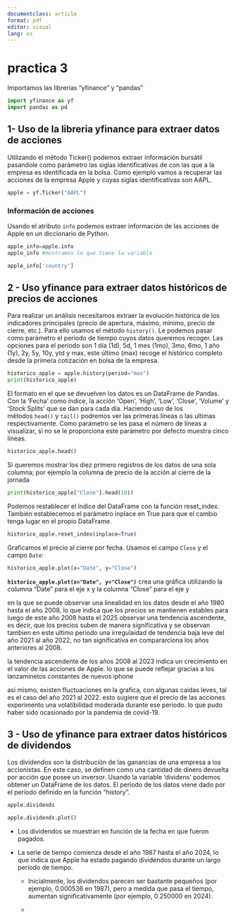 ---
documentclass: article
format: pdf
editor: visual
lang: es
---

```{=tex}
\tableofcontents
\newpage
\section{YAHOO FINANCE}
```

# practica 3

Importamos las librerías "yfinance" y "pandas"

```{python}
import yfinance as yf
import pandas as pd
```

## 1- Uso de la libreria yfinance para extraer datos de acciones

Utilizando el método Ticker() podemos extraer información bursátil pasandole como parámetro las siglas identificativas de con las que a la empresa es identificada en la bolsa. Como ejemplo vamos a recuperar las acciones de la empresa Apple y cuyas siglas identificativas son AAPL.

```{python}
apple = yf.Ticker("AAPL")
```

### Información de acciones

Usando el atributo `info` podemos extraer información de las acciones de Apple en un diccionario de Python.

```{python}
apple_info=apple.info
apple_info #mostramos lo que tiene la variable
```

```{python}
apple_info['country']
```

## 2 - Uso yfinance para extraer datos históricos de precios de acciones

Para realizar un análisis necesitamos extraer la evolución histórica de los indicadores principales (precio de apertura, máximo, mínimo, precio de cierre, etc.). Para ello usamos el método `history()`. Le podemos pasar como parámetro el periodo de tiempo cuyos datos queremos recoger. Las opciones para el período son 1 día (1d), 5d, 1 mes (1mo), 3mo, 6mo, 1 año (1y), 2y, 5y, 10y, ytd y max, este último (max) recoge el histórico completo desde la primera cotización en bolsa de la empresa.

```{python}
historico_apple = apple.history(period="max")
print(historico_apple)
```

El formato en el que se devuelven los datos es un DataFrame de Pandas. Con la 'Fecha' como índice, la acción 'Open', 'High', 'Low', 'Close', 'Volume' y 'Stock Splits' que se dan para cada día. Haciendo uso de los métodos `head()` y `tail()` podremos ver las primeras líneas o las ultimas respectivamente. Como parámetro se les pasa el número de líneas a visualizar, si no se le proporciona este parámetro por defecto muestra cinco líneas.

```{python}
historico_apple.head()
```

Si queremos mostrar los diez primero registros de los datos de una sola columna; por ejemplo la columna de precio de la acción al cierre de la jornada

```{python}
print(historico_apple["Close"].head(10))
```

Podemos restablecer el índice del DataFrame con la función reset_index. También establecemos el parámetro inplace en True para que el cambio tenga lugar en el propio DataFrame.

```{python}
historico_apple.reset_index(inplace=True)
```

Graficamos el precio al cierre por fecha. Usamos el campo `Close` y el campo `Date`:

```{python}
historico_apple.plot(x="Date", y="Close")
```

**`historico_apple.plot(x="Date", y="Close")`** crea una gráfica utilizando la columna "Date" para el eje x y la columna "Close" para el eje y

en la que se puede observar una linealidad en los datos desde el año 1980 hasta el año 2008, lo que indica que los precios se mantienen estables para luego de este año 2008 hasta el 2025 observar una tendencia ascendente, es decir, que los precios suben de manera significativa y se observan tambien en este ultimo periodo una irregulaidad de tendencia baja leve del año 2021 al año 2022, no tan significativa en compararciona los años anteriores al 2008.

la tendencia ascendente de los años 2008 al 2023 indica un crecimiento en el valor de las acciones de Apple. lo que se puede reflejar gracias a los lanzaminetos constantes de nuevos iphone

asi mismo, existen fluctuaciones en la grafica, con algunas caidas leves, tal es el caso del año 2021 al 2022. esto sugiere que el precio de las acciones experimento una volatibilidad moderada durante ese periodo. lo que pudo haber sido ocasionado por la pandemia de covid-19.

## 3 - Uso de yfinance para extraer datos históricos de dividendos

Los dividendos son la distribución de las ganancias de una empresa a los accionistas. En este caso, se definen como una cantidad de dinero devuelta por acción que posee un inversor. Usando la variable 'dividens' podemos obtener un DataFrame de los datos. El período de los datos viene dado por el período definido en la función "history".

```{python}
apple.dividends
```

```{python}
apple.dividends.plot()
```

-   Los dividendos se muestran en función de la fecha en que fueron pagados.

-   La serie de tiempo comienza desde el año 1987 hasta el año 2024, lo que indica que Apple ha estado pagando dividendos durante un largo período de tiempo.

    -   Inicialmente, los dividendos parecen ser bastante pequeños (por ejemplo, 0.000536 en 1987), pero a medida que pasa el tiempo, aumentan significativamente (por ejemplo, 0.250000 en 2024).

    -   
